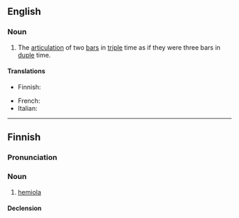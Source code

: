 ==English==

===Noun===
{{wikipedia}}
{{en-noun}}

# {{lb|en|music}} The [[articulation]] of two [[bar]]s in [[triple]] time as if they were three bars in [[duple]] time.

====Translations====
{{trans-top|hemiola}}
* Finnish: {{t|fi|hemiola}}
{{trans-mid}}
* French: {{t+|fr|hémiole|f}}
* Italian: {{t|it|emiolia|f}}
{{trans-bottom}}

----

==Finnish==

===Pronunciation===
{{fi-pronunciation}}

===Noun===
{{fi-noun}}

# {{lb|fi|music}} [[#English|hemiola]]

====Declension====
{{fi-decl-koira|hemiol|||a}}